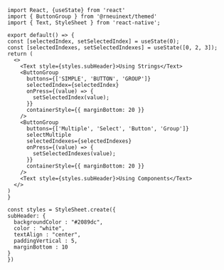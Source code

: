 <!-- Example of ButtonGroup with React Component as prop input which is not into snack yet -->

```SnackPlayer name=RNE ButtonGroup
import React, {useState} from 'react'
import { ButtonGroup } from '@rneuinext/themed'
import { Text, StyleSheet } from 'react-native';

export default() => {
const [selectedIndex, setSelectedIndex] = useState(0);
const [selectedIndexes, setSelectedIndexes] = useState([0, 2, 3]);
return (
  <>
    <Text style={styles.subHeader}>Using Strings</Text>
    <ButtonGroup
      buttons={['SIMPLE', 'BUTTON', 'GROUP']}
      selectedIndex={selectedIndex}
      onPress={(value) => {
        setSelectedIndex(value);
      }}
      containerStyle={{ marginBottom: 20 }}
    />
    <ButtonGroup
      buttons={['Multiple', 'Select', 'Button', 'Group']}
      selectMultiple
      selectedIndexes={selectedIndexes}
      onPress={(value) => {
        setSelectedIndexes(value);
      }}
      containerStyle={{ marginBottom: 20 }}
    />
    <Text style={styles.subHeader}>Using Components</Text>
  </>
)
}

const styles = StyleSheet.create({
subHeader: {
  backgroundColor : "#2089dc",
  color : "white",
  textAlign : "center",
  paddingVertical : 5,
  marginBottom : 10
}
})
```
